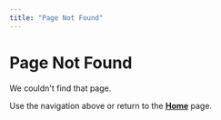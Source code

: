 ```yaml
---
title: "Page Not Found"
---
```


# Page Not Found

We couldn&apos;t find that page.

Use the navigation above or return to the **[Home](/)** page.
